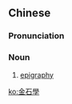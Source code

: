 {{also|金石学}}
==Chinese==
{{zh-forms|s=金石学|type=21}}

===Pronunciation===
{{zh-pron
|m=jīnshíxué
|cat=n
}}

===Noun===
{{zh-noun}}

# [[epigraphy]]

[[ko:金石學]]